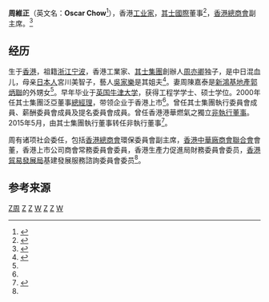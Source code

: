 '''周維正'''（英文名：'''Oscar Chow'''<ref name="oscart">{{cite web |url=http://std.stheadline.com/archive/fullstory.asp?andor=or&year1=2001&month1=3&day1=27&year2=2001&month2=3&day2=27&category=all&id=20010327f04&keyword1=&keyword2= |title=周維正在婚宴高唱愛歌 |publisher=新加坡星島日報 |date=2001-03-27 |access-date=2016-06-21 |archive-date=2019-06-04 |archive-url=https://web.archive.org/web/20190604083615/http://std.stheadline.com/archive/fullstory.asp?andor=or&year1=2001&month1=3&day1=27&year2=2001&month2=3&day2=27&category=all&id=20010327f04&keyword1=&keyword2= |dead-url=no }}</ref>），香港[[工业家|工业家]]，[[其士國際|其士國際]]董事<ref name="chow quant">{{cite web |url=https://www.quamnet.com/peopleSearchDetail.action?ppId=332 |title=周維正 |publisher=Quamnet.com |author=華富財經 |access-date=2016-06-21 |archive-url=https://web.archive.org/web/20180730202911/https://www.quamnet.com/peopleSearchDetail.action?ppId=332 |archive-date=2018-07-30 |dead-url=yes }}</ref>，[[香港總商會|香港總商會]]副主席。<ref>{{cite web|url=http://www.chamber.org.hk/en/about/hkgcc_committee_member.aspx?cid=24|title=香港總商會 理事會|accessdate=2020-12-05|archive-date=2020-11-26|archive-url=https://web.archive.org/web/20201126042835/https://www.chamber.org.hk/en/about/hkgcc_committee_member.aspx?cid=24|dead-url=no}}</ref>

==经历==
生于[[香港|香港]]，祖籍[[浙江|浙江]][[宁波|宁波]]，香港工業家、[[其士集團|其士集團]]創辦人[[周亦卿|周亦卿]]独子，是中日混血儿，母亲[[日本人|日本人]]宮川美智子，藝人[[吳家樂|吳家樂]]是其姐夫<ref>{{cite web |url=http://hk.apple.nextmedia.com/news/art/20160113/19449831 |title=其士主席周亦卿 |publisher=香港苹果网 |author=2016年01月13日 |accessdate=2016年6月21日 |archive-date=2016年11月29日 |archive-url=https://web.archive.org/web/20161129060153/http://hk.apple.nextmedia.com/news/art/20160113/19449831 |dead-url=no }}</ref>。妻周陳嘉泰是[[新鴻基地產|新鴻基地產]][[郭炳聯|郭炳聯]]的外甥女<ref name="oscart"/>。早年毕业于[[英国|英国]][[牛津大学|牛津大学]]，获得工程学学士、硕士学位。2000年任其士集團泛亞董事[[總經理|總經理]]，带领企业于香港上市<ref name="chow quant"/>。曾任其士集團執行委員會成員、薪酬委員會成員及提名委員會成員。曾任香港港華燃氣之獨立[[非執行董事|非執行董事]]。2015年5月，由其士集團執行董事转任非執行董事<ref>{{cite web |url=http://hk.on.cc/hk/bkn/cnt/finance/20150731/bkn-20150731185157489-0731_00842_001.html |title=其士國際周維正辭任執行董事 |publisher=东网财经 |date=2015年07月31日(五) 18:51 |accessdate=2016年6月21日 |archive-date=2019年6月17日 |archive-url=https://web.archive.org/web/20190617041811/https://hk.on.cc/hk/bkn/cnt/finance/20150731/bkn-20150731185157489-0731_00842_001.html |dead-url=no }}</ref>。

周有诸项社会委任，包括[[香港總商會|香港總商會]]環保委員會副主席，[[香港中華廠商會聯合會|香港中華廠商會聯合會]]會董，香港上市公司商會常務委員會委員，香港生產力促進局財務委員會委员，[[香港貿易發展局|香港貿易發展局]]基建發展服務諮詢委員會委员<ref name="chow quant"/>。

==参考来源==
{{reflist|2}}

{{其士國際}}
[[Category:香港宁波人|Z周]]
[[Category:牛津大学校友|Z]]
[[Category:宁波商帮|Z]]
[[Category:周亦卿家族|W]]
[[Category:宁波裔日本人|Z]]
[[Category:香港商人|Z]]
[[Category:周姓|W]]